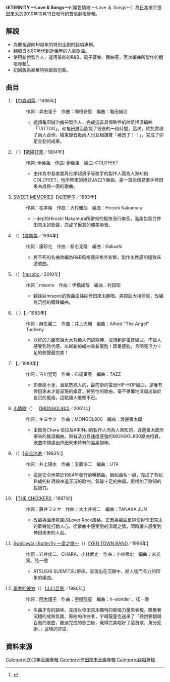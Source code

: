 {{infobox Album |
 Name = ETERNITY ～Love & Songs～|
 Type = 翻唱 |
 Artist = [[倖田來未|倖田來未]] |
 Cover = Eternity_~Love_&_Songs~.JPG |
 Released = 2010年10月13日 |
 Recorded = |
 Genre = [[J-POP|J-POP]] |
 Length =  |
 Label = [[rhythm_zone|rhythm zone]]|

 Producer = |
 Reviews = |
 Chart position = *週間第3名（[[Oricon|Oricon]]）
 |
  Certification   = *金唱片（[[日本唱片協會|日本唱片協會]]）|
 Last album = [[KODA_KUMI_DRIVING_HIT'S_Ⅱ|KODA KUMI DRIVING HIT'S Ⅱ]]<br />（2010年）|
 This album = '''ETERNITY ～Love & Songs～'''<br />（2010年） |
 Next album = [[Dejavu_(倖田來未專輯)|Dejavu]]<br />（2011年）
}}
《'''ETERNITY ～Love & Songs～'''》（曠世情歌 ～Love ＆ Songs～）為[[日本|日本]]歌手[[倖田來未|倖田來未]]於2010年10月13日發行的首張翻唱專輯。

==解說==
*為慶祝迎向10周年的特別企劃的翻唱專輯。
*翻唱日本80年代到近幾年的人氣歌曲。
*使用新銳製作人，運用最新的R&B、電子音樂、舞曲等，再次編曲所製作的翻唱專輯<ref name="倖田來未（こうだくみ）OFFICIAL WEBSITE">{{cite web |url=http://rhythmzone.net/koda/information/100910.html |title=永遠に愛される名曲 倖田來未特別企画カバーアルバム 『ETERNITY ～Love & Songs～』10月13日発売 |accessdate=2010-09-16 |work= |publisher=倖田來未（こうだくみ）OFFICIAL WEBSITE |date=2010-09-13 |deadurl=yes |archiveurl=https://web.archive.org/web/20100916204605/http://www.rhythmzone.net/koda/information/100910.html |archivedate=2010-09-16 }}</ref>。
*初回版為豪華特殊紙殼包裝。 

==曲目==
#{{link-ja|TATTOO|TATTOO (中森明菜の曲)}}【[[中森明菜|中森明菜]]／1988年】
#:作詞：森由里子　作曲：関根安里　編曲：龜田誠治
#:*邀請龜田誠治擔任製作人，完成這首具侵略性的帥氣搖滾編曲「TATTOO」。和龜田誠治認識了很長的一段時間，這次，終於實現了兩人合作。結束錄音後兩人也互相讚賞「棒透了！！」，完成了卯足全勁的成果。
#{{link-ja|逝去的愛|ラヴ・イズ・オーヴァー}}（{{lang|ja|ラヴ・イズ・オーヴァー}} ）【[[歐陽菲菲|歐陽菲菲]]／1984年】
#:作詞: 伊藤薫　作曲: 伊藤薫　編曲: COLDFEET
#:*由作為中島美嘉與化學超男子等歌手的製作人而為人熟知的COLDFEET，他所帶來的絕妙JAZZY樂曲。是一首能窺見歌手倖田來未成熟一面的歌曲。
#[[玻璃蘋果/SWEET_MEMORIES|SWEET MEMORIES]]【[[松田聖子|松田聖子]]／1983年】
#:作詞：松本隆　作曲：大村雅朗　編曲：Hiroshi Nakamura
#:*i-dep的Hiroshi Nakamura所帶來的輕快流行樂音，溫柔包裹住倖田來未的歌聲，完成了悅耳的優美樂音。
#{{link-ja|說不出口|言えないよ}}（{{lang|ja|言えないよ}}）【[[鄉廣美|鄉廣美]]／1994年】
#:作詞：康珍化　作曲：都志見隆　編曲：Gakushi
#:*將不朽的名曲改編為R&B風格聽來格外新鮮。製作出性感的極致床邊歌曲。
#{{link-ja|午夜零時前的灰姑娘|「…好き×××」/0時前のツンデレラ}}（{{lang|ja|0時前のツンデレラ}}）【[[misono|misono]]／2010年】
#:作詞：misono　作曲：伊橋成哉　編曲：村田昭
#:*親妹妹misono的歌曲由姊姊倖田來未翻唱。與原曲大相徑庭，改編為沉穩的鋼琴編曲。
#{{link-ja|電眼女孩|め組のひと}}（{{lang|ja|め組のひと}} ）【{{link-ja|RATS & STAR|ラッツ&スター}}／1983年】
#:作詞：麻生麗二　作曲：井上大輔　編曲：Alfred "The Angel" Tuoheny
#:*以好的方面來說大大背叛人們的期待，沒想到是電音編曲。不讓人感受到時代感，以嶄新的編曲重新復甦！節奏感強，且明亮活力十足的歌聲最完美！
#{{link-ja|BE MY BABY|BE MY BABY}}【{{link-ja|COMPLEX|COMPLEX}}／1989年】
#:作詞：吉川晃司　作曲：布袋寅泰　編曲：TAZZ
#:*節奏感十足，且氣勢撼人的，最前衛的電音HIP-HOP編曲，是唯有倖田來未才能呈現的樂音。將男性的歌曲，毫不畏懼地演唱出屬於自己的風格，這點讓人敬佩不已。
#[[小情歌|小情歌]]（{{lang|ja|小さな恋のうた}}） 【[[MONGOL800|MONGOL800]]／2001年】
#:作詞：キヨサク　作曲：MONGOL800　編曲：渡邊善太郎
#:*由做為Chara 恰拉及KIRINJI的製作人而為人熟知的，渡邊善太郎所帶來的搖滾編曲。與有活力且速度感強的MONGOL800原曲相異，歌曲中傳達出倖田來未特有的溫柔韻味。
#{{link-ja|酒紅色的心|ワインレッドの心}}（{{lang|ja|ワインレッドの心}}）【[[安全地帶|安全地帶]]／1983年】
#:作詞：井上陽水　作曲：玉置浩二　編曲：UTA
#:*這是安全地帶於1984年發行的暢銷曲。猶如曲名一般，完成了有如熟成的紅酒般味道深沉的歌曲。氣勢十足的曲調，更增加了歌詞的說服力。
#{{link-ja|I Love you, SAYONARA|I Love you, SAYONARA}}【[[THE_CHECKERS|THE CHECKERS]]／1987年】
#:作詞：藤井フミヤ　作曲：大土井裕二　編曲：TANAKA JUN
#:*改編為溫柔氛圍的Lover Rock風格。正因為編曲單純使得倖田來未的歌聲能打動人心。從歌曲中感受到的溫暖之情，同時讓人感受到倖田來未的人品。
#[[Swallowtail_Butterfly_～愛之歌～|Swallowtail Butterfly ～愛之歌～]]（{{lang|ja|Swallowtail Butterfly ～あいのうた～}}）【[[YEN_TOWN_BAND|YEN TOWN BAND]]／1996年】
#:作詞：岩井俊二、CHARA、小林武史　作曲：小林武史　編曲：末光篤、弦一徹
#:*ATSUSHI SUEMITSU帶來，呈現出在沉靜中，給人強而有力的印象的編曲。
#[[再會的彼方|再會的彼方]]（{{lang|ja|さよならの向う側}}）【[[山口百恵|山口百恵]]／1980年】
#:作詞：[[阿木燿子|阿木燿子]]　作曲：[[宇崎龍童|宇崎龍童]]　編曲：h-wonder 、弦一徹
#:*名曲才有的韻味、深度以倖田來未獨特的歌唱力量來表現。飄散著沉穩的成熟氛圍。原曲的作曲者，宇崎龍童也送來了「聽說要翻唱百惠的歌曲，聽過完成的歌曲後，覺得完美唱好了這首歌。萬分感謝。」這樣的評語。

== 資料來源 ==
{{reflist|2}}

{{倖田來未}}

[[Category:2010年音樂專輯|Category:2010年音樂專輯]]
[[Category:倖田來未音樂專輯|Category:倖田來未音樂專輯]]
[[Category:翻唱專輯|Category:翻唱專輯]]
